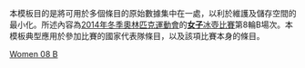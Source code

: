 <noinclude>
本模板目的是將可用於多個條目的原始數據集中在一處，以利於維護及儲存空間的最小化。所述內容為[[2014年冬季奧林匹克運動會]]的[[2014年冬季奧林匹克運動會女子冰壺比賽|'''女子'''冰壺比賽]]第8輪B場次。本模板典型應用於參加比賽的國家代表隊條目，以及該項比賽本身的條目。
</noinclude>{{Curlingbox
| sheet = B {{v|2014 Winter Olympics women's curling draw 8 sheet B}}
| team1 = {{flagIOC|CHN|2014年冬季}}（[[王冰玉]]）{{X}}
|0|2|1|0|0|2|0|1|0|1| |7
| team2 = {{flagIOC|SWE|2014年冬季}}（[[玛格丽塔·西格弗里德松|西格弗里德松]]）
|0|0|0|1|1|0|2|0|2|0| |6
}}<noinclude>
{{2014 Winter Olympics curling convenience template navbox}}
[[Category:2014年冬季奧林匹克運動會冰壺比賽模板|Women 08 B]]
</noinclude>